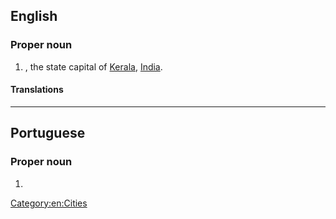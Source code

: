 ==English==
{{wikipedia|Thiruvananthapuram}}

===Proper noun===
{{en-proper noun}}

# {{former name of|Thiruvananthapuram|nodot=1|lang=en}}, the state capital of [[Kerala]], [[India]].

====Translations====
{{trans-see|Thiruvananthapuram}}

[[Category:en:Cities]]

----

==Portuguese==

===Proper noun===
{{pt-proper noun|f}}

# {{place|pt|city/state capital|s/Kerala|c/India|t1=Thiruvananthapuram|t2=Trivandrum}}